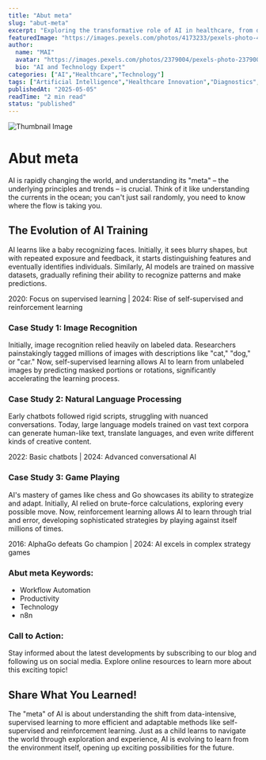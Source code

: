```yaml
---
title: "Abut meta"
slug: "abut-meta"
excerpt: "Exploring the transformative role of AI in healthcare, from diagnostics to drug discovery."
featuredImage: "https://images.pexels.com/photos/4173233/pexels-photo-4173233.jpeg?auto=compress&cs=tinysrgb&w=1260&h=750&dpr=1"
author:
  name: "MAI"
  avatar: "https://images.pexels.com/photos/2379004/pexels-photo-2379004.jpeg?auto=compress&cs=tinysrgb&w=1260&h=750&dpr=1"
  bio: "AI and Technology Expert"
categories: ["AI","Healthcare","Technology"]
tags: ["Artificial Intelligence","Healthcare Innovation","Diagnostics","Drug Discovery"]
publishedAt: "2025-05-05"
readTime: "2 min read"
status: "published"
---
```

![Thumbnail Image](https://images.pexels.com/photos/4173233/pexels-photo-4173233.jpeg?auto=compress&cs=tinysrgb&w=1260&h=750&dpr=1 "AI in Healthcare")

# Abut meta

AI is rapidly changing the world, and understanding its "meta" – the underlying principles and trends – is crucial.  Think of it like understanding the currents in the ocean; you can't just sail randomly, you need to know where the flow is taking you.

## The Evolution of AI Training

AI learns like a baby recognizing faces.  Initially, it sees blurry shapes, but with repeated exposure and feedback, it starts distinguishing features and eventually identifies individuals.  Similarly, AI models are trained on massive datasets, gradually refining their ability to recognize patterns and make predictions.

2020: Focus on supervised learning | 2024: Rise of self-supervised and reinforcement learning

### Case Study 1: Image Recognition

Initially, image recognition relied heavily on labeled data.  Researchers painstakingly tagged millions of images with descriptions like "cat," "dog," or "car."  Now, self-supervised learning allows AI to learn from unlabeled images by predicting masked portions or rotations, significantly accelerating the learning process.

### Case Study 2: Natural Language Processing

Early chatbots followed rigid scripts, struggling with nuanced conversations.  Today, large language models trained on vast text corpora can generate human-like text, translate languages, and even write different kinds of creative content.

2022: Basic chatbots | 2024: Advanced conversational AI

### Case Study 3: Game Playing

AI's mastery of games like chess and Go showcases its ability to strategize and adapt.  Initially, AI relied on brute-force calculations, exploring every possible move.  Now, reinforcement learning allows AI to learn through trial and error, developing sophisticated strategies by playing against itself millions of times.

2016: AlphaGo defeats Go champion | 2024: AI excels in complex strategy games




### Abut meta Keywords:

- Workflow Automation
- Productivity
- Technology
- n8n

### Call to Action:

Stay informed about the latest developments by subscribing to our blog and following us on social media. Explore online resources to learn more about this exciting topic!

## Share What You Learned!

The "meta" of AI is about understanding the shift from data-intensive, supervised learning to more efficient and adaptable methods like self-supervised and reinforcement learning.  Just as a child learns to navigate the world through exploration and experience, AI is evolving to learn from the environment itself, opening up exciting possibilities for the future.
